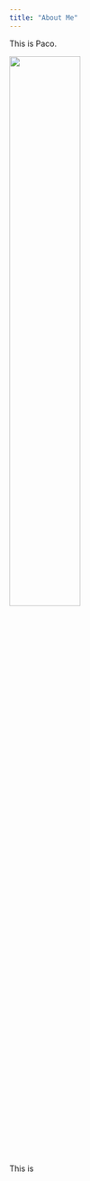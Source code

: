 ```yaml
---
title: "About Me"
---
```


This is Paco.

<img src="images/pacorabadanceuweb.jpg" style="width:50%">

This is 